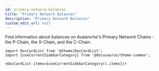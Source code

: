 ```yaml
---
id: primary-network-balances
title: "Primary Network Balances"
description: "Primary Network Balances"
custom_edit_url: null
---
```




Find information about balances on Avalanche's Primary Network Chains - the P-Chain, the X-Chain, and the C-Chain.



```mdx-code-block
import DocCardList from '@theme/DocCardList';
import {useCurrentSidebarCategory} from '@docusaurus/theme-common';

<DocCardList items={useCurrentSidebarCategory().items}/>
```
      